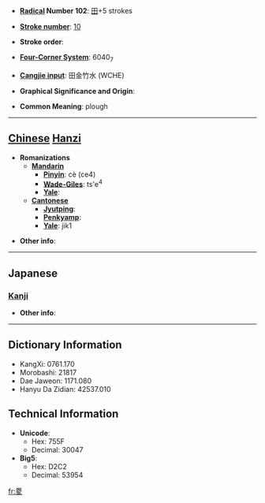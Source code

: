 * '''[[Wiktionary:Chinese radical index| Radical]] Number 102''': [[Wiktionary:Chinese radical index 田|田]]+5 strokes

* '''[[Wiktionary:Chinese total strokes index|Stroke number]]''': [[Wiktionary:Chinese total strokes index 10|10]]

* '''Stroke order''': 

* '''[[Wiktionary:Chinese four corner index|Four-Corner System]]''': 6040<sub>7</sub>

* '''[[Wiktionary:Chinese Cangjie index|Cangjie input]]''': 田金竹水 (WCHE)

* '''Graphical Significance and Origin''': 

* '''Common Meaning''': plough

----

== [[Chinese]] [[Hanzi]] ==

* '''Romanizations'''
** '''[[Mandarin]]'''
*** '''[[Pinyin]]''': cè (ce4)
*** '''[[Wade-Giles]]''': ts'e<sup>4</sup>
*** '''[[Yale]]''': 
** '''[[Cantonese]]'''
*** '''[[Jyutping]]''':
*** '''[[Penkyamp]]''': 
*** '''[[Yale]]''': jik1

* '''Other info''': 

----

==Japanese==
===[[Kanji]]===
{{kanji|on readings=[[しょく]] (shoku), [[しき]] (shiki), [[そく]] (soku)|kun readings=[[そく]] (soku)}}

* '''Other info''':  

----

== Dictionary Information ==

* KangXi: 0761.170
* Morobashi: 21817
* Dae Jaweon: 1171.080
* Hanyu Da Zidian: 42537.010

== Technical Information ==

* '''Unicode''':
** Hex: 755F
** Decimal: 30047
* '''Big5''':
** Hex: D2C2
** Decimal: 53954

[[fr:畟]]